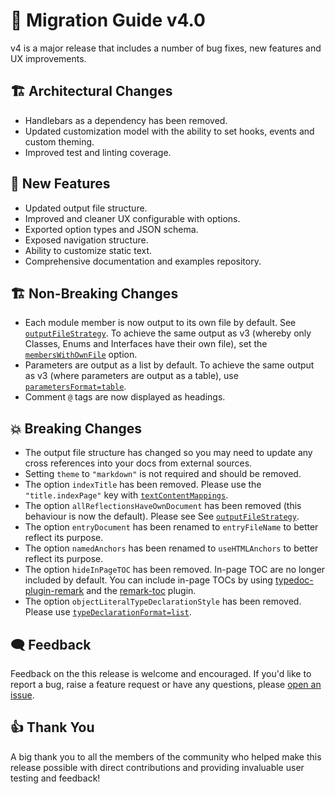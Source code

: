 
# 🚀 Migration Guide v4.0

<Callout>
  v4 is a major release that includes a number of bug fixes, new features and UX
  improvements.
</Callout>

## 🏗 Architectural Changes

- Handlebars as a dependency has been removed.
- Updated customization model with the ability to set hooks, events and custom theming.
- Improved test and linting coverage.

## 🌟 New Features

- Updated output file structure.
- Improved and cleaner UX configurable with options.
- Exported option types and JSON schema.
- Exposed navigation structure.
- Ability to customize static text.
- Comprehensive documentation and examples repository.

## 🏗️ Non-Breaking Changes

- Each module member is now output to its own file by default. See [`outputFileStrategy`](/docs/options#outputfilestrategy). To achieve the same output as v3 (whereby only Classes, Enums and Interfaces have their own file), set the [`membersWithOwnFile`](/docs/options#memberswithownfile) option.
- Parameters are output as a list by default. To achieve the same output as v3 (where parameters are output as a table), use [`parametersFormat=table`](/docs/options#parametersformat).
- Comment `@` tags are now displayed as headings.

## 💥 Breaking Changes

- The output file structure has changed so you may need to update any cross references into your docs from external sources.
- Setting `theme` to `"markdown"` is not required and should be removed.
- The option `indexTitle` has been removed. Please use the `"title.indexPage"` key with [`textContentMappings`](/docs/options#textcontentmappings).
- The option `allReflectionsHaveOwnDocument` has been removed (this behaviour is now the default). Please see See [`outputFileStrategy`](/docs/options#outputfilestrategy).
- The option `entryDocument` has been renamed to `entryFileName` to better reflect its purpose.
- The option `namedAnchors` has been renamed to `useHTMLAnchors` to better reflect its purpose.
- The option `hideInPageTOC` has been removed. In-page TOC are no longer included by default. You can include in-page TOCs by using [typedoc-plugin-remark](/plugins/remark) and the [remark-toc](plugins/remark/suggested-plugins#remark-toc) plugin.
- The option `objectLiteralTypeDeclarationStyle` has been removed. Please use [`typeDeclarationFormat=list`](/docs/options#typedeclarationformat).

## 🗨️ Feedback

Feedback on the this release is welcome and encouraged. If you'd like to report a bug, raise a feature request or have any questions, please [open an issue](https://github.com/typedoc2md/typedoc-plugin-markdown/issues/new/choose).

## 👍 Thank You

A big thank you to all the members of the community who helped make this release possible with direct contributions and providing invaluable user testing and feedback!
